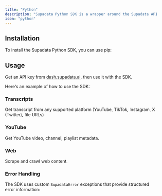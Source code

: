 ```yaml
---
title: "Python"
description: "Supadata Python SDK is a wrapper around the Supadata API to help you easily turn videos into transcripts and websites into markdown."
icon: "python"
---
```



## Installation

To install the Supadata Python SDK, you can use pip:

<InstallationPython />

## Usage

Get an API key from [dash.supadata.ai](https://dash.supadata.ai), then use it with the SDK.

Here's an example of how to use the SDK:

<ScrapeAndCrawlExamplePython />

### Transcripts

Get transcript from any supported platform (YouTube, TikTok, Instagram, X (Twitter), file URLs)

<TranscriptPython />

### YouTube

Get YouTube video, channel, playlist metadata.

<YouTubePython />

### Web

Scrape and crawl web content.

<WebPython />

### Error Handling

The SDK uses custom `SupadataError` exceptions that provide structured error information:

<ErrorHandlingPython />
